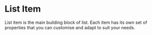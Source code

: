 
<Meta of={Stories} />

<ViewFigmaButton url="https://www.figma.com/design/3RY3OvLA88yZksRjOfjQJm/UW-App-UI?node-id=2692-3920&m=dev" />

<BackToTopButton />

# List Item

List item is the main building block of list. Each item has its own set of properties that you can customise and adapt to suit your needs.

